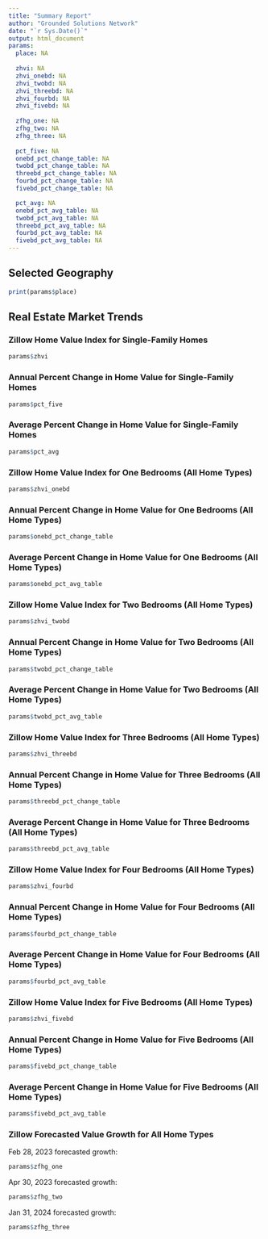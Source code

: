 ```yaml
---
title: "Summary Report"
author: "Grounded Solutions Network"
date: "`r Sys.Date()`"
output: html_document
params:
  place: NA
  
  zhvi: NA
  zhvi_onebd: NA
  zhvi_twobd: NA
  zhvi_threebd: NA
  zhvi_fourbd: NA
  zhvi_fivebd: NA 
              
  zfhg_one: NA
  zfhg_two: NA
  zfhg_three: NA
  
  pct_five: NA
  onebd_pct_change_table: NA
  twobd_pct_change_table: NA
  threebd_pct_change_table: NA 
  fourbd_pct_change_table: NA
  fivebd_pct_change_table: NA 

  pct_avg: NA
  onebd_pct_avg_table: NA
  twobd_pct_avg_table: NA
  threebd_pct_avg_table: NA
  fourbd_pct_avg_table: NA 
  fivebd_pct_avg_table: NA 
---
```

## Selected Geography
```r
print(params$place)

```

## Real Estate Market Trends

### Zillow Home Value Index for Single-Family Homes
```r
params$zhvi
```

### Annual Percent Change in Home Value for Single-Family Homes
```r
params$pct_five
```

### Average Percent Change in Home Value for Single-Family Homes
```r
params$pct_avg
```

### Zillow Home Value Index for One Bedrooms (All Home Types)
```r
params$zhvi_onebd
```

### Annual Percent Change in Home Value for One Bedrooms (All Home Types)
```r
params$onebd_pct_change_table
```

### Average Percent Change in Home Value for One Bedrooms (All Home Types)
```r
params$onebd_pct_avg_table
```


### Zillow Home Value Index for Two Bedrooms (All Home Types)
```r
params$zhvi_twobd
```

### Annual Percent Change in Home Value for Two Bedrooms (All Home Types)
```r
params$twobd_pct_change_table
```

### Average Percent Change in Home Value for Two Bedrooms (All Home Types)
```r
params$twobd_pct_avg_table
```

### Zillow Home Value Index for Three Bedrooms (All Home Types)
```r
params$zhvi_threebd
```

### Annual Percent Change in Home Value for Three Bedrooms (All Home Types)
```r
params$threebd_pct_change_table
```

### Average Percent Change in Home Value for Three Bedrooms (All Home Types)
```r
params$threebd_pct_avg_table
```

### Zillow Home Value Index for Four Bedrooms (All Home Types)
```r
params$zhvi_fourbd
```

### Annual Percent Change in Home Value for Four Bedrooms (All Home Types)
```r
params$fourbd_pct_change_table
```

### Average Percent Change in Home Value for Four Bedrooms (All Home Types)
```r
params$fourbd_pct_avg_table
```

### Zillow Home Value Index for Five Bedrooms (All Home Types)
```r
params$zhvi_fivebd
```

### Annual Percent Change in Home Value for Five Bedrooms (All Home Types)
```r
params$fivebd_pct_change_table
```

### Average Percent Change in Home Value for Five Bedrooms (All Home Types)
```r
params$fivebd_pct_avg_table
```




### Zillow Forecasted Value Growth for All Home Types
Feb 28, 2023 forecasted growth: 
```r
params$zfhg_one
```

Apr 30, 2023 forecasted growth:
```r
params$zfhg_two
```

Jan 31, 2024 forecasted growth:
```r
params$zfhg_three
```
